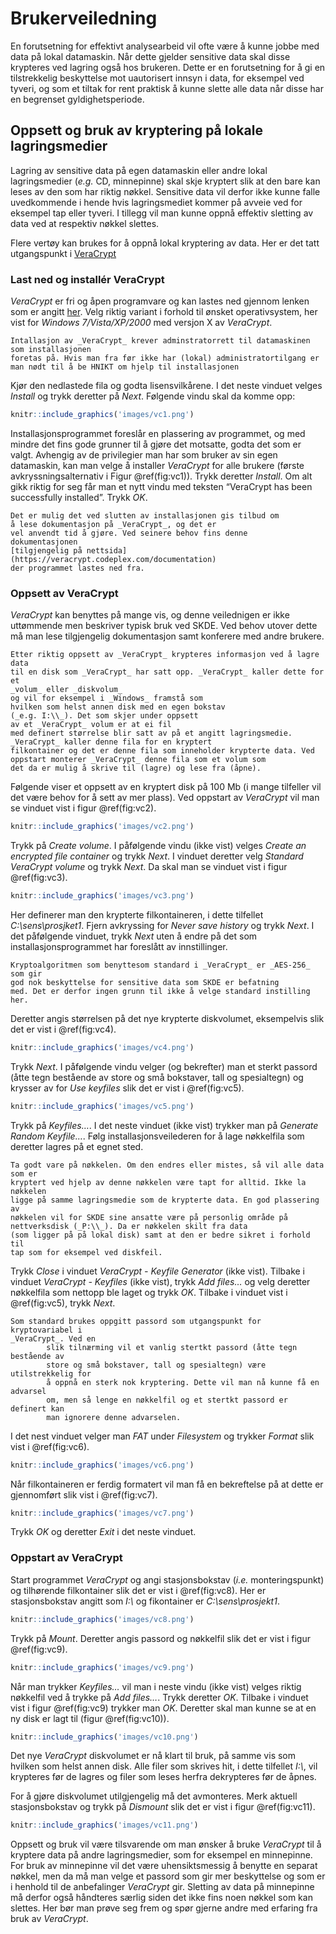 # Brukerveiledning
En forutsetning for effektivt analysearbeid vil ofte være å
kunne jobbe med data på lokal datamaskin. Når dette gjelder
sensitive data skal disse krypteres ved lagring også hos
brukeren. Dette er en forutsetning for å gi en tilstrekkelig
beskyttelse mot uautorisert innsyn i data, for eksempel ved tyveri,
og som et tiltak for rent praktisk å kunne slette alle data når disse
har en begrenset gyldighetsperiode.


## Oppsett og bruk av kryptering på lokale lagringsmedier
Lagring av sensitive data på egen datamaskin eller andre
lokal lagringsmedier (_e.g._ CD, minnepinne)
skal skje kryptert slik at den bare kan leses av den som har riktig
nøkkel. Sensitive data vil derfor ikke kunne falle uvedkommende i hende
hvis lagringsmediet kommer på avveie ved for eksempel tap eller
tyveri. I tillegg vil man kunne oppnå effektiv sletting av data
ved at respektiv nøkkel slettes.

Flere vertøy kan brukes for å oppnå lokal kryptering av
data. Her er det tatt utgangspunkt i
[VeraCrypt](https://veracrypt.codeplex.com/)


### Last ned og installér VeraCrypt
_VeraCrypt_ er fri og åpen programvare og kan lastes ned gjennom
lenken som er angitt [her](https://veracrypt.codeplex.com/). Velg
riktig variant i forhold til ønsket operativsystem,
her vist for _Windows 7/Vista/XP/2000_ med
versjon X av _VeraCrypt_.

```block2
Intallasjon av _VeraCrypt_ krever adminstratorrett til datamaskinen som installasjonen
foretas på. Hvis man fra før ikke har (lokal) administratortilgang er
man nødt til å be HNIKT om hjelp til installasjonen
```

Kjør den nedlastede fila og godta lisensvilkårene. I det neste
vinduet velges _Install_ og trykk deretter på
_Next_. Følgende vindu skal da komme opp:

```r
knitr::include_graphics('images/vc1.png')
```

Installasjonsprogrammet foreslår en plassering av programmet,
og med mindre det fins gode grunner til å gjøre det motsatte,
godta det som er valgt. Avhengig av de privilegier man har som
bruker av sin egen datamaskin, kan man velge å installer
_VeraCrypt_ for alle brukere (første avkryssningsalternativ i Figur
\@ref(fig:vc1)). Trykk deretter _Install_. Om alt gikk riktig for
seg får man et nytt vindu med teksten "VeraCrypt has been successfully
installed". Trykk _OK_.


```block2
Det er mulig det ved slutten av installasjonen gis tilbud om
å lese dokumentasjon på _VeraCrypt_, og det er
vel anvendt tid å gjøre. Ved seinere behov fins denne
dokumentasjonen
[tilgjengelig på nettsida](https://veracrypt.codeplex.com/documentation)
der programmet lastes ned fra.
```

### Oppsett av VeraCrypt
_VeraCrypt_ kan benyttes på mange vis,
og denne veilednigen er ikke uttømmende men beskriver typisk bruk
ved SKDE. Ved behov utover dette må man lese tilgjengelig
dokumentasjon samt konferere med andre brukere.

```block2
Etter riktig oppsett av _VeraCrypt_ krypteres informasjon ved å lagre data
til en disk som _VeraCrypt_ har satt opp. _VeraCrypt_ kaller dette for et
_volum_ eller _diskvolum_
og vil for eksempel i _Windows_ framstå som
hvilken som helst annen disk med en egen bokstav
(_e.g. I:\\_). Det som skjer under oppsett
av et _VeraCrypt_ volum er at ei fil
med definert størrelse blir satt av på et angitt lagringsmedie.
_VeraCrypt_ kaller denne fila for en kryptert
filkontainer og det er denne fila som inneholder krypterte data. Ved
oppstart monterer _VeraCrypt_ denne fila som et volum som
det da er mulig å skrive til (lagre) og lese fra (åpne).
```

Følgende viser et oppsett av en kryptert disk på 100 Mb
(i mange tilfeller vil det være behov for å sett av mer plass).
Ved oppstart av _VeraCrypt_ vil man se
vinduet vist i figur \@ref(fig:vc2).

```r
knitr::include_graphics('images/vc2.png')
```

Trykk på _Create volume_. I påfølgende vindu
(ikke vist) velges _Create an encrypted file container_
og trykk _Next_. I vinduet deretter
        velg _Standard VeraCrypt volume_ og trykk
        _Next_. Da skal man se vinduet vist i figur \@ref(fig:vc3).
        
```r
knitr::include_graphics('images/vc3.png')
```

Her definerer man den krypterte filkontaineren, i dette tilfellet
_C:\\sens\\prosjket1_. Fjern avkryssing for _Never save history_ og
trykk _Next_. I det påfølgende vinduet, trykk
_Next_ uten å endre på det som
installasjonsprogrammet har foreslått av innstillinger.
        
```block2
Kryptoalgoritmen som benyttesom standard i _VeraCrypt_ er _AES-256_ som gir
god nok beskyttelse for sensitive data som SKDE er befatning
med. Det er derfor ingen grunn til ikke å velge standard instilling her.
```

Deretter angis størrelsen på det nye krypterte diskvolumet, eksempelvis slik
det er vist i \@ref(fig:vc4).


```r
knitr::include_graphics('images/vc4.png')
```

Trykk _Next_. I påfølgende vindu velger (og bekrefter) man et sterkt passord
(åtte tegn bestående av store og små bokstaver, tall og spesialtegn) og krysser
av for _Use keyfiles_ slik det er vist i \@ref(fig:vc5).

```r
knitr::include_graphics('images/vc5.png')
```

Trykk på _Keyfiles..._. I det neste vinduet (ikke vist) trykker man på
_Generate Random Keyfile..._. Følg installasjonsveilederen for å lage
nøkkelfila som deretter lagres på et egnet sted.
        
```block2
Ta godt vare på nøkkelen. Om den endres eller mistes, så vil alle data som er
kryptert ved hjelp av denne nøkkelen være tapt for alltid. Ikke la nøkkelen
ligge på samme lagringsmedie som de krypterte data. En god plassering av
nøkkelen vil for SKDE sine ansatte være på personlig område på
nettverksdisk (_P:\\_). Da er nøkkelen skilt fra data
(som ligger på på lokal disk) samt at den er bedre sikret i forhold til
tap som for eksempel ved diskfeil.
```

Trykk _Close_ i vinduet _VeraCrypt - Keyfile Generator_ (ikke vist). Tilbake i
vinduet _VeraCrypt - Keyfiles_ (ikke vist), trykk _Add files..._ og velg deretter
nøkkelfila som nettopp ble laget og trykk _OK_.
Tilbake i vinduet vist i \@ref(fig:vc5), trykk _Next_.
        
```block2
Som standard brukes oppgitt passord som utgangspunkt for kryptovariabel i
_VeraCrypt_. Ved en
        slik tilnærming vil et vanlig stertkt passord (åtte tegn bestående av
        store og små bokstaver, tall og spesialtegn) være utilstrekkelig for
        å oppnå en sterk nok kryptering. Dette vil man nå kunne få en advarsel
        om, men så lenge en nøkkelfil og et stertkt passord er definert kan
        man ignorere denne advarselen.
  ```


I det nest vinduet velger man _FAT_ under _Filesystem_ og trykker _Format_
slik vist i \@ref(fig:vc6).

```r
knitr::include_graphics('images/vc6.png')
```

Når filkontaineren er ferdig formatert vil man få en
        bekreftelse på at dette er gjennomført slik vist i
        \@ref(fig:vc7).

```r
knitr::include_graphics('images/vc7.png')
```

Trykk _OK_ og deretter _Exit_ i det neste vinduet.



### Oppstart av VeraCrypt
Start programmet _VeraCrypt_ og angi stasjonsbokstav
(_i.e._ monteringspunkt) og tilhørende filkontainer slik det er vist i
\@ref(fig:vc8). Her er stasjonsbokstav angitt som _I:\\_ og fikontainer er
_C:\\sens\\prosjekt1_.

```r
knitr::include_graphics('images/vc8.png')
```

Trykk på _Mount_. Deretter angis passord og nøkkelfil slik det er vist i figur
\@ref(fig:vc9).

```r
knitr::include_graphics('images/vc9.png')
```

Når man trykker _Keyfiles..._ vil man i
neste vindu (ikke vist) velges riktig nøkkelfil ved å trykke på
_Add files..._. Trykk deretter _OK_. Tilbake i vinduet vist i figur
\@ref(fig:vc9) trykker man _OK_. Deretter skal man kunne se
at en ny disk er lagt til (figur \@ref(fig:vc10)).

```r
knitr::include_graphics('images/vc10.png')
```

Det nye _VeraCrypt_ diskvolumet er nå klart til bruk, på samme vis som
hvilken som helst annen disk. Alle filer som skrives hit, i dette tilfellet
_I:\\_, vil krypteres før de lagres og filer som leses herfra
dekrypteres før de åpnes.

For å gjøre diskvolumet utilgjengelig må det avmonteres. Merk
aktuell stasjonsbokstav og trykk på _Dismount_
slik det er vist i figur \@ref(fig:vc11).

```r
knitr::include_graphics('images/vc11.png')
```

Oppsett og bruk vil være tilsvarende om man ønsker å bruke
_VeraCrypt_ til å kryptere data på andre lagringsmedier, som for eksempel en
minnepinne. For bruk av minnepinne vil det være uhensiktsmessig å benytte en
separat nøkkel, men da må man velge et passord som gir mer beskyttelse og som
er i henhold til de anbefalinger _VeraCrypt_ gir.
Sletting av data på minnepinne må derfor også håndteres særlig siden
det ikke fins noen nøkkel som kan slettes. Her bør man prøve seg
frem og spør gjerne andre med erfaring fra bruk av
_VeraCrypt_.